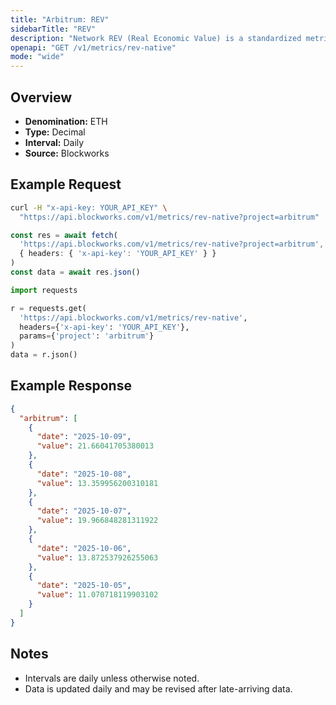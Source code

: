 ```yaml
---
title: "Arbitrum: REV"
sidebarTitle: "REV"
description: "Network REV (Real Economic Value) is a standardized metric that tracks blockchain value accrual generated by user activity. REV consists of both in-protocol transaction fees and out-of-protocol tips that users pay for transaction execution, so it measures the monetary demand to transact onchain."
openapi: "GET /v1/metrics/rev-native"
mode: "wide"
---
```


## Overview

- **Denomination:** ETH
- **Type:** Decimal
- **Interval:** Daily
- **Source:** Blockworks

## Example Request

<CodeGroup>

```bash cURL
curl -H "x-api-key: YOUR_API_KEY" \
  "https://api.blockworks.com/v1/metrics/rev-native?project=arbitrum"
```

```typescript TypeScript
const res = await fetch(
  'https://api.blockworks.com/v1/metrics/rev-native?project=arbitrum',
  { headers: { 'x-api-key': 'YOUR_API_KEY' } }
)
const data = await res.json()
```

```python Python
import requests

r = requests.get(
  'https://api.blockworks.com/v1/metrics/rev-native',
  headers={'x-api-key': 'YOUR_API_KEY'},
  params={'project': 'arbitrum'}
)
data = r.json()
```

</CodeGroup>

## Example Response

```json
{
  "arbitrum": [
    {
      "date": "2025-10-09",
      "value": 21.66041705380013
    },
    {
      "date": "2025-10-08",
      "value": 13.359956200310181
    },
    {
      "date": "2025-10-07",
      "value": 19.966848281311922
    },
    {
      "date": "2025-10-06",
      "value": 13.872537926255063
    },
    {
      "date": "2025-10-05",
      "value": 11.070718119903102
    }
  ]
}
```

## Notes
- Intervals are daily unless otherwise noted.
- Data is updated daily and may be revised after late-arriving data.